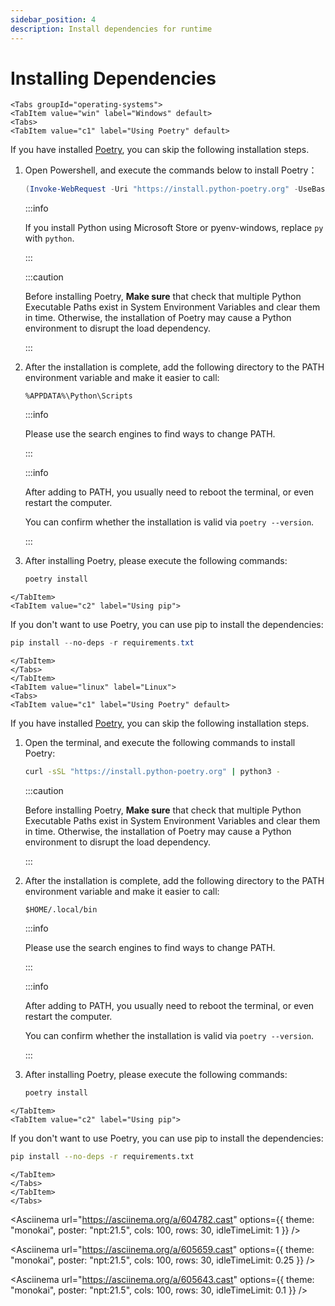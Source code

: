 ```yaml
---
sidebar_position: 4
description: Install dependencies for runtime
---
```



# Installing Dependencies

```mdx-code-block
<Tabs groupId="operating-systems">
<TabItem value="win" label="Windows" default>
<Tabs>
<TabItem value="c1" label="Using Poetry" default>
```

If you have installed [Poetry](https://python-poetry.org/), you can skip the following installation steps.

1.  Open Powershell, and execute the commands below to install Poetry：

    ```powershell
    (Invoke-WebRequest -Uri "https://install.python-poetry.org" -UseBasicParsing).Content | py -
    ```

    :::info

    If you install Python using Microsoft Store or pyenv-windows, replace `py` with `python`.

    :::

    :::caution

    Before installing Poetry, **Make sure** that check that multiple Python Executable Paths exist in System Environment Variables and clear them in time. Otherwise, the installation of Poetry may cause a Python environment to disrupt the load dependency.

    :::

2.  After the installation is complete, add the following directory to the PATH environment variable and make it easier to call:

    ```
    %APPDATA%\Python\Scripts
    ```

    :::info

    Please use the search engines to find ways to change PATH.

    :::

    :::info

    After adding to PATH, you usually need to reboot the terminal, or even restart the computer.

    You can confirm whether the installation is valid via `poetry --version`.

    :::

3.  After installing Poetry, please execute the following commands:

    ```powershell
    poetry install
    ```

```mdx-code-block
</TabItem>
<TabItem value="c2" label="Using pip">
```

If you don't want to use Poetry, you can use pip to install 
 the dependencies:

```powershell
pip install --no-deps -r requirements.txt
```

```mdx-code-block
</TabItem>
</Tabs>
</TabItem>
<TabItem value="linux" label="Linux">
<Tabs>
<TabItem value="c1" label="Using Poetry" default>
```

If you have installed [Poetry](https://python-poetry.org/), you can skip the following installation steps.

1.  Open the terminal, and execute the following commands to install Poetry:

    ```sh
    curl -sSL "https://install.python-poetry.org" | python3 -
    ```

    :::caution

    Before installing Poetry, **Make sure** that check that multiple Python Executable Paths exist in System Environment Variables and clear them in time. Otherwise, the installation of Poetry may cause a Python environment to disrupt the load dependency.

    :::

2.  After the installation is complete, add the following directory to the PATH environment variable and make it easier to call:

    ```
    $HOME/.local/bin
    ```

    :::info

    Please use the search engines to find ways to change PATH.

    :::

    :::info

    After adding to PATH, you usually need to reboot the terminal, or even restart the computer.

    You can confirm whether the installation is valid via `poetry --version`.

    :::

3.  After installing Poetry, please execute the following commands:

    ```sh
    poetry install
    ```

```mdx-code-block
</TabItem>
<TabItem value="c2" label="Using pip">
```

If you don't want to use Poetry, you can use pip to install the dependencies:

```sh
pip install --no-deps -r requirements.txt
```

```mdx-code-block
</TabItem>
</Tabs>
</TabItem>
</Tabs>
```

<Asciinema
url="https://asciinema.org/a/604782.cast"
options={{ theme: "monokai", poster: "npt:21.5", cols: 100, rows: 30, idleTimeLimit: 1 }}
/>

<Asciinema
url="https://asciinema.org/a/605659.cast"
options={{ theme: "monokai", poster: "npt:21.5", cols: 100, rows: 30, idleTimeLimit: 0.25 }}
/>

<Asciinema
url="https://asciinema.org/a/605643.cast"
options={{ theme: "monokai", poster: "npt:21.5", cols: 100, rows: 30, idleTimeLimit: 0.1 }}
/>
